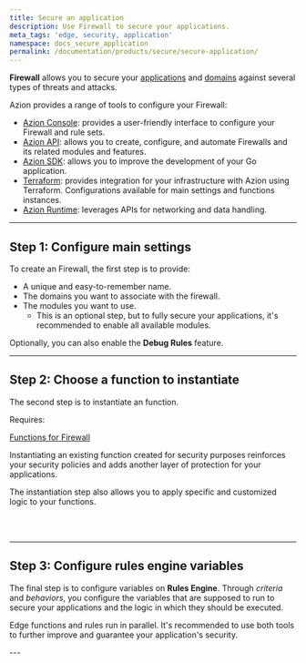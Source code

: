 ```yaml
---
title: Secure an application
description: Use Firewall to secure your applications.
meta_tags: 'edge, security, application'
namespace: docs_secure_application
permalink: /documentation/products/secure/secure-application/
---
```



**Firewall** allows you to secure your [applications](/en/documentation/products/guides/build/build-an-application/) and [domains](/en/documentation/products/guides/configure-a-domain/) against several types of threats and attacks.

Azion provides a range of tools to configure your Firewall:

- [Azion Console](https://console.azion.com): provides a user-friendly interface to configure your Firewall and rule sets.
- [Azion API](https://api.azion.com/#e21929ff-f172-44d0-a3dc-58ecc11b652e): allows you to create, configure, and automate Firewalls and its related modules and features.
- [Azion SDK](/en/documentation/products/secure/automate/sdk/): allows you to improve the development of your Go application.
- [Terraform](/en/documentation/products/secure/automate/terraform/): provides integration for your infrastructure with Azion using Terraform. Configurations available for main settings and functions instances.
- [Azion Runtime](/en/documentation/products/secure/automate/functions/): leverages APIs for networking and data handling.

---

## Step 1: Configure main settings

To create an Firewall, the first step is to provide:

- A unique and easy-to-remember name.
- The domains you want to associate with the firewall.
- The modules you want to use.
    - This is an optional step, but to fully secure your applications, it's recommended to enable all available modules.

Optionally, you can also enable the **Debug Rules** feature.

<LinkButton link="/en/documentation/products/guides/secure/edge-firewall-configure-main-settings/" label="go to configure main settings guide" severity="secondary" />

---

## Step 2: Choose a function to instantiate

The second step is to instantiate an function.

Requires:

<Tag severity="info" client:only="vue">[Functions for Firewall](/en/documentation/products/secure/edge-firewall/edge-functions/)</Tag>

Instantiating an existing function created for security purposes reinforces your security policies and adds another layer of protection for your applications.

The instantiation step also allows you to apply specific and customized logic to your functions.

<LinkButton link="/en/documentation/products/guides/secure/instantiate-edge-functions/" label="go to instantiate Functions guide" severity="secondary" /> <br></br>

<LinkButton link="/en/documentation/products/guides/secure/manage-bots/" label="go to manage bots guide" severity="secondary" />

---

## Step 3: Configure rules engine variables

The final step is to configure variables on **Rules Engine**. Through *criteria* and *behaviors*, you configure the variables that are supposed to run to secure your applications and the logic in which they should be executed.

Edge functions and rules run in parallel. It's recommended to use both tools to further improve and guarantee your application's security.

<LinkButton link="/en/documentation/products/guides/secure/work-with-rules-engine/" label="go to work with Rules Engine guide" severity="secondary" />
---

